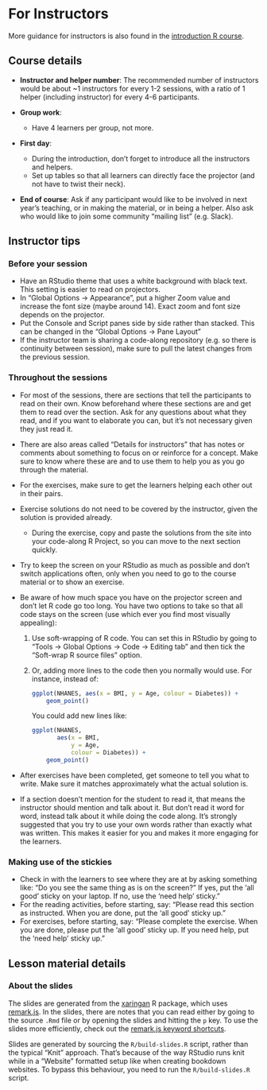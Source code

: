 # For Instructors

More guidance for instructors is also found in the 
[introduction R course](https://r-cubed.rostools.org/for-instructors).

## Course details

- **Instructor and helper number**: The recommended number of instructors would
be about ~1 instructors for every 1-2 sessions, with a ratio of 1 helper
(including instructor) for every 4-6 participants.

- **Group work**:
    - Have 4 learners per group, not more.

- **First day**: 
    - During the introduction, don't forget to introduce all the instructors and
    helpers.
    - Set up tables so that all learners can directly
    face the projector (and not have to twist their neck).

- **End of course**: Ask if any participant would like to be involved in next
year's teaching, or in making the material, or in being a helper.
Also ask who would like to join some community "mailing list" (e.g. Slack).

## Instructor tips

### Before your session

- Have an RStudio theme that uses a white background with black text.
This setting is easier to read on projectors.
- In "Global Options -> Appearance", 
put a higher Zoom value and increase the font size (maybe around 14). 
Exact zoom and font size depends on the projector.
- Put the Console and Script panes side by side rather than stacked. 
This can be changed in the "Global Options -> Pane Layout" 
- If the instructor team is sharing a code-along repository (e.g. so there is
continuity between session), make sure to pull the latest changes from the
previous session.

### Throughout the sessions

- For most of the sessions,
there are sections that tell the participants to read on their own.
Know beforehand where these sections are and
get them to read over the section.
Ask for any questions about what they read, 
and if you want to elaborate you can, 
but it's not necessary given they just read it.
- There are also areas called "Details for instructors" that has notes or
comments about something to focus on or reinforce for a concept. Make sure
to know where these are and to use them to help you as you go through the material.
- For the exercises, make sure to get the learners helping each other out in
their pairs.
- Exercise solutions do not need to be covered by the instructor,
given the solution is provided already.
    - During the exercise, copy and paste the solutions from the site into your
    code-along R Project, so you can move to the next section quickly.
- Try to keep the screen on your RStudio as much as possible 
and don't switch applications often, 
only when you need to go to the course material or to show an exercise.
- Be aware of how much space you have on the projector screen 
and don't let R code go too long. 
You have two options to take so that all code stays on the screen
(use which ever you find most visually appealing):
    1. Use soft-wrapping of R code. 
    You can set this in RStudio by going to "Tools -> Global
    Options -> Code -> Editing tab"
    and then tick the "Soft-wrap R source files" option.
    2. Or, adding more lines to the code then you normally would use.
    For instance, instead of:

        ```r
        ggplot(NHANES, aes(x = BMI, y = Age, colour = Diabetes)) +
            geom_point()
        ```
    
        You could add new lines like:
    
        ```r
        ggplot(NHANES, 
               aes(x = BMI, 
                   y = Age, 
                   colour = Diabetes)) +
            geom_point()
        ```

- After exercises have been completed, get someone to tell you what to write.
Make sure it matches approximately what the actual solution is.

- If a section doesn't mention for the student to read it, that means the
instructor should mention and talk about it. But don't read it word for word,
instead talk about it while doing the code along. It's strongly suggested that
you try to use your own words rather than exactly what was written. This makes
it easier for you and makes it more engaging for the learners.

### Making use of the stickies

- Check in with the learners to see where they are at by asking something like:
"Do you see the same thing as is on the screen?"
If yes, put the 'all good' sticky on your laptop. 
If no, use the 'need help' sticky."
- For the reading activities, before starting, say:
"Please read this section as instructed. 
When you are done, put the 'all good' sticky up."
- For exercises, before starting, say:
"Please complete the exercise. When you are done,
please put the 'all good' sticky up.
If you need help, put the 'need help' sticky up."

## Lesson material details

### About the slides

The slides are generated from the [xaringan] R package,
which uses [remark.js].
In the slides, there are notes that you can read 
either by going to the source `.Rmd` file 
or by opening the slides and hitting the `p` key.
To use the slides more efficiently, 
check out the [remark.js keyword shortcuts].

[remark.js]: https://remarkjs.com/#1
[xaringan]: https://github.com/yihui/xaringan
[remark.js keyword shortcuts]: https://github.com/gnab/remark/wiki/Keyboard-shortcuts

Slides are generated by sourcing the `R/build-slides.R` script, rather than
the typical "Knit" approach. That's because of the way RStudio runs knit while
in a "Website" formatted setup like when creating bookdown websites. To bypass
this behaviour, you need to run the `R/build-slides.R` script.

